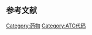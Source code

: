 {{ATC codes lead|D||皮肤科用药|vet=add}}

==参考文献==
{{Reflist}}

{{解剖学治疗学及化学分类系统}}

[[Category:药物|Category:药物]]
[[Category:ATC代码|Category:ATC代码]]